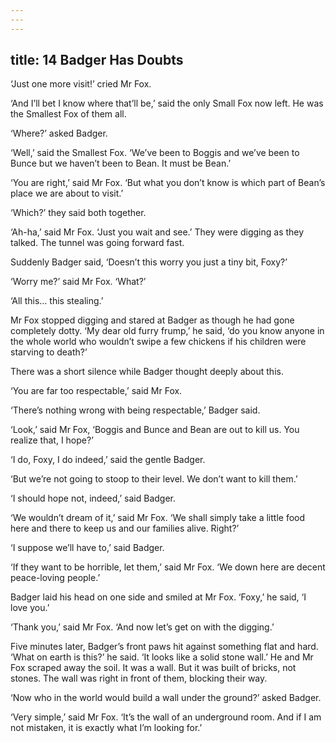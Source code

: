 ```yaml
---
---
---
```

title: 14 Badger Has Doubts
---




‘Just one more visit!’ cried Mr Fox.

‘And I’ll bet I know where that’ll be,’ said the only Small Fox now left. He was the Smallest Fox of them all.

‘Where?’ asked Badger.

‘Well,’ said the Smallest Fox. ‘We’ve been to Boggis and we’ve been to Bunce but we haven’t been to Bean. It must be Bean.’

‘You are right,’ said Mr Fox. ‘But what you don’t know is which part of Bean’s place we are about to visit.’

‘Which?’ they said both together.

‘Ah-ha,’ said Mr Fox. ‘Just you wait and see.’ They were digging as they talked. The tunnel was going forward fast.

Suddenly Badger said, ‘Doesn’t this worry you just a tiny bit, Foxy?’

‘Worry me?’ said Mr Fox. ‘What?’

‘All this… this stealing.’

Mr Fox stopped digging and stared at Badger as though he had gone completely dotty. ‘My dear old furry frump,’ he said, ‘do you know anyone in the whole world who wouldn’t swipe a few chickens if his children were starving to death?’

There was a short silence while Badger thought deeply about this.

‘You are far too respectable,’ said Mr Fox.

‘There’s nothing wrong with being respectable,’ Badger said.

‘Look,’ said Mr Fox, ‘Boggis and Bunce and Bean are out to kill us. You realize that, I hope?’

‘I do, Foxy, I do indeed,’ said the gentle Badger.

‘But we’re not going to stoop to their level. We don’t want to kill them.’

‘I should hope not, indeed,’ said Badger.



‘We wouldn’t dream of it,’ said Mr Fox. ‘We shall simply take a little food here and there to keep us and our families alive. Right?’

‘I suppose we’ll have to,’ said Badger.

‘If they want to be horrible, let them,’ said Mr Fox. ‘We down here are decent peace-loving people.’

Badger laid his head on one side and smiled at Mr Fox. ‘Foxy,’ he said, ‘I love you.’

‘Thank you,’ said Mr Fox. ‘And now let’s get on with the digging.’

Five minutes later, Badger’s front paws hit against something flat and hard. ‘What on earth is this?’ he said. ‘It looks like a solid stone wall.’ He and Mr Fox scraped away the soil. It was a wall. But it was built of bricks, not stones. The wall was right in front of them, blocking their way.

‘Now who in the world would build a wall under the ground?’ asked Badger.

‘Very simple,’ said Mr Fox. ‘It’s the wall of an underground room. And if I am not mistaken, it is exactly what I’m looking for.’
